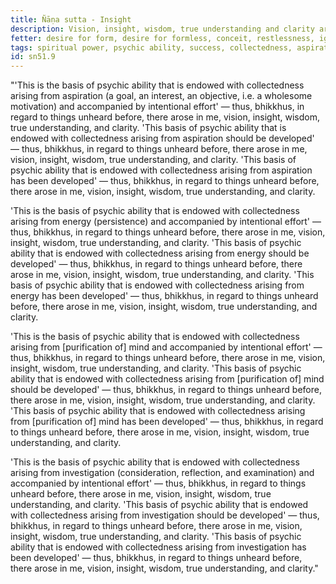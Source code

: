 ```yaml
---
title: Ñāṇa sutta - Insight
description: Vision, insight, wisdom, true understanding and clarity arose in the Buddha regarding the four bases of psychic ability.
fetter: desire for form, desire for formless, conceit, restlessness, ignorance
tags: spiritual power, psychic ability, success, collectedness, aspiration, persistence, energy, mind, investigation, reflection, close examination, sn, sn45-56, sn51
id: sn51.9
---
```


"'This is the basis of psychic ability that is endowed with collectedness arising from aspiration (a goal, an interest, an objective, i.e. a wholesome motivation) and accompanied by intentional effort' — thus, bhikkhus, in regard to things unheard before, there arose in me, vision, insight, wisdom, true understanding, and clarity.
'This basis of psychic ability that is endowed with collectedness arising from aspiration should be developed' — thus, bhikkhus, in regard to things unheard before, there arose in me, vision, insight, wisdom, true understanding, and clarity.
'This basis of psychic ability that is endowed with collectedness arising from aspiration has been developed' — thus, bhikkhus, in regard to things unheard before, there arose in me, vision, insight, wisdom, true understanding, and clarity.

'This is the basis of psychic ability that is endowed with collectedness arising from energy (persistence) and accompanied by intentional effort' — thus, bhikkhus, in regard to things unheard before, there arose in me, vision, insight, wisdom, true understanding, and clarity.
'This basis of psychic ability that is endowed with collectedness arising from energy should be developed' — thus, bhikkhus, in regard to things unheard before, there arose in me, vision, insight, wisdom, true understanding, and clarity.
'This basis of psychic ability that is endowed with collectedness arising from energy has been developed' — thus, bhikkhus, in regard to things unheard before, there arose in me, vision, insight, wisdom, true understanding, and clarity.

'This is the basis of psychic ability that is endowed with collectedness arising from [purification of] mind and accompanied by intentional effort' — thus, bhikkhus, in regard to things unheard before, there arose in me, vision, insight, wisdom, true understanding, and clarity.
'This basis of psychic ability that is endowed with collectedness arising from [purification of] mind should be developed' — thus, bhikkhus, in regard to things unheard before, there arose in me, vision, insight, wisdom, true understanding, and clarity.
'This basis of psychic ability that is endowed with collectedness arising from [purification of] mind has been developed' — thus, bhikkhus, in regard to things unheard before, there arose in me, vision, insight, wisdom, true understanding, and clarity.

'This is the basis of psychic ability that is endowed with collectedness arising from investigation (consideration, reflection, and examination) and accompanied by intentional effort' — thus, bhikkhus, in regard to things unheard before, there arose in me, vision, insight, wisdom, true understanding, and clarity.
'This basis of psychic ability that is endowed with collectedness arising from investigation should be developed' — thus, bhikkhus, in regard to things unheard before, there arose in me, vision, insight, wisdom, true understanding, and clarity.
'This basis of psychic ability that is endowed with collectedness arising from investigation has been developed' — thus, bhikkhus, in regard to things unheard before, there arose in me, vision, insight, wisdom, true understanding, and clarity."